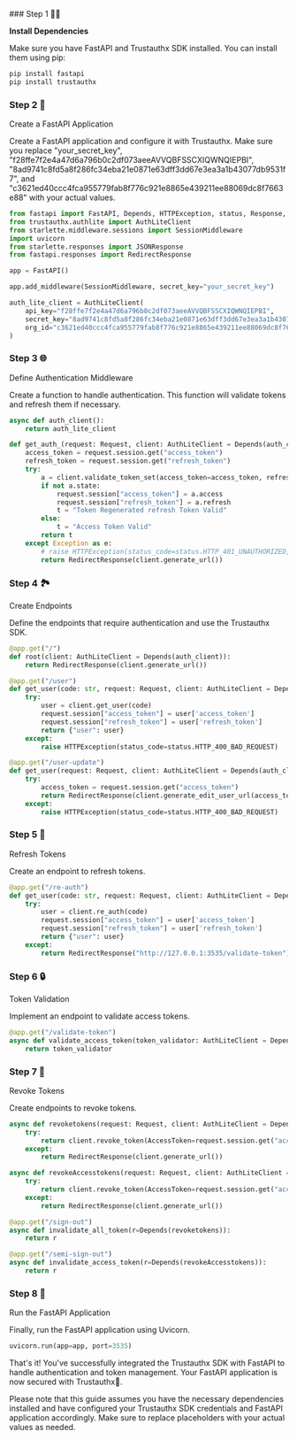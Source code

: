 
<Steps>
### Step 1 👨‍💻

**Install Dependencies**

Make sure you have FastAPI and Trustauthx SDK installed. You can install them using pip:

```bash
pip install fastapi
pip install trustauthx
```

### Step 2 🚀
Create a FastAPI Application

Create a FastAPI application and configure it with Trustauthx. Make sure you replace "your_secret_key", "f28ffe7f2e4a47d6a796b0c2df073aeeAVVQBFSSCXIQWNQIEPBI", "8ad9741c8fd5a8f286fc34eba21e0871e63dff3dd67e3ea3a1b43077db9531f7", and "c3621ed40ccc4fca955779fab8f776c921e8865e439211ee88069dc8f7663e88" with your actual values.

```python
from fastapi import FastAPI, Depends, HTTPException, status, Response, Request
from trustauthx.authlite import AuthLiteClient
from starlette.middleware.sessions import SessionMiddleware
import uvicorn
from starlette.responses import JSONResponse
from fastapi.responses import RedirectResponse

app = FastAPI()

app.add_middleware(SessionMiddleware, secret_key="your_secret_key")

auth_lite_client = AuthLiteClient(
    api_key="f28ffe7f2e4a47d6a796b0c2df073aeeAVVQBFSSCXIQWNQIEPBI",
    secret_key="8ad9741c8fd5a8f286fc34eba21e0871e63dff3dd67e3ea3a1b43077db9531f7",
    org_id="c3621ed40ccc4fca955779fab8f776c921e8865e439211ee88069dc8f7663e88"
)
```

### Step 3 🌐
Define Authentication Middleware

Create a function to handle authentication. This function will validate tokens and refresh them if necessary.

```python
async def auth_client():
    return auth_lite_client

def get_auth_(request: Request, client: AuthLiteClient = Depends(auth_client)):
    access_token = request.session.get("access_token")
    refresh_token = request.session.get("refresh_token")
    try:
        a = client.validate_token_set(access_token=access_token, refresh_token=refresh_token)
        if not a.state:
            request.session["access_token"] = a.access
            request.session["refresh_token"] = a.refresh
            t = "Token Regenerated refresh Token Valid"
        else:
            t = "Access Token Valid"
        return t
    except Exception as e:
        # raise HTTPException(status_code=status.HTTP_401_UNAUTHORIZED, detail=str(e))
        return RedirectResponse(client.generate_url())
```

### Step 4 🏞️
Create Endpoints

Define the endpoints that require authentication and use the Trustauthx SDK.

```python
@app.get("/")
def root(client: AuthLiteClient = Depends(auth_client)):
    return RedirectResponse(client.generate_url())

@app.get("/user")
def get_user(code: str, request: Request, client: AuthLiteClient = Depends(auth_client)):
    try:
        user = client.get_user(code)
        request.session["access_token"] = user['access_token']
        request.session["refresh_token"] = user['refresh_token']
        return {"user": user}
    except:
        raise HTTPException(status_code=status.HTTP_400_BAD_REQUEST)

@app.get("/user-update")
def get_user(request: Request, client: AuthLiteClient = Depends(auth_client)):
    try:
        access_token = request.session.get("access_token")
        return RedirectResponse(client.generate_edit_user_url(access_token, url="http://127.0.0.1:3535/re-auth"))
    except:
        raise HTTPException(status_code=status.HTTP_400_BAD_REQUEST)
```

### Step 5 🔄
Refresh Tokens

Create an endpoint to refresh tokens.

```python
@app.get("/re-auth")
def get_user(code: str, request: Request, client: AuthLiteClient = Depends(auth_client)):
    try:
        user = client.re_auth(code)
        request.session["access_token"] = user['access_token']
        request.session["refresh_token"] = user['refresh_token']
        return {"user": user}
    except:
        return RedirectResponse("http://127.0.0.1:3535/validate-token")
```

### Step 6 🔒
Token Validation

Implement an endpoint to validate access tokens.

```python
@app.get("/validate-token")
async def validate_access_token(token_validator: AuthLiteClient = Depends(get_auth_)):
    return token_validator
```

### Step 7 🚫
Revoke Tokens

Create endpoints to revoke tokens.

```python
async def revoketokens(request: Request, client: AuthLiteClient = Depends(auth_client)):
    try:
        return client.revoke_token(AccessToken=request.session.get("access_token"), revoke_all_tokens=True)
    except:
        return RedirectResponse(client.generate_url())

async def revokeAccesstokens(request: Request, client: AuthLiteClient = Depends(auth_client)):
    try:
        return client.revoke_token(AccessToken=request.session.get("access_token"))
    except:
        return RedirectResponse(client.generate_url())

@app.get("/sign-out")
async def invalidate_all_token(r=Depends(revoketokens)):
    return r

@app.get("/semi-sign-out")
async def invalidate_access_token(r=Depends(revokeAccesstokens)):
    return r
```

### Step 8 🚀
Run the FastAPI Application

Finally, run the FastAPI application using Uvicorn.

```python
uvicorn.run(app=app, port=3535)
```

That's it! You've successfully integrated the Trustauthx SDK with FastAPI to handle authentication and token management. Your FastAPI application is now secured with Trustauthx🚀.
</Steps>


Please note that this guide assumes you have the necessary dependencies installed and have configured your Trustauthx SDK credentials and FastAPI application accordingly. Make sure to replace placeholders with your actual values as needed.